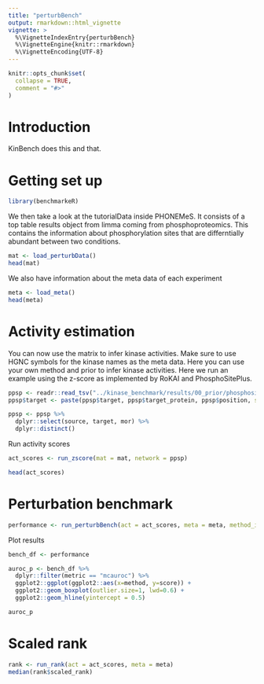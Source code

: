 ```yaml
---
title: "perturbBench"
output: rmarkdown::html_vignette
vignette: >
  %\VignetteIndexEntry{perturbBench}
  %\VignetteEngine{knitr::rmarkdown}
  %\VignetteEncoding{UTF-8}
---
```


```r
knitr::opts_chunk$set(
  collapse = TRUE,
  comment = "#>"
)
```

# Introduction
KinBench does this and that.

# Getting set up
```r
library(benchmarkeR)
```

We then take a look at the tutorialData inside PHONEMeS. It consists of a top 
table results object from limma coming from phosphoproteomics. This contains the 
information about phosphorylation sites that are differntially abundant between 
two conditions. 

```r
mat <- load_perturbData()
head(mat)
```
We also have information about the meta data of each experiment

```r
meta <- load_meta()
head(meta)
```
# Activity estimation
You can now use the matrix to infer kinase activities. Make sure to use HGNC symbols for the kinase names as the meta data.
Here you can use your own method and prior to infer kinase activities. Here we run an example using the z-score as implemented by RoKAI
and PhosphoSitePlus.

```r
ppsp <- readr::read_tsv("../kinase_benchmark/results/00_prior/phosphositeplus.tsv")
ppsp$target <- paste(ppsp$target, ppsp$target_protein, ppsp$position, sep = "|")

ppsp <- ppsp %>%
  dplyr::select(source, target, mor) %>%
  dplyr::distinct()
```
Run activity scores
```r
act_scores <- run_zscore(mat = mat, network = ppsp)

head(act_scores)
```
# Perturbation benchmark
```r
performance <- run_perturbBench(act = act_scores, meta = meta, method_id = "zscore_ppsp")
```

Plot results
```r
bench_df <- performance

auroc_p <- bench_df %>%
  dplyr::filter(metric == "mcauroc") %>%
  ggplot2::ggplot(ggplot2::aes(x=method, y=score)) +
  ggplot2::geom_boxplot(outlier.size=1, lwd=0.6) +
  ggplot2::geom_hline(yintercept = 0.5)

auroc_p
```


# Scaled rank
```r
rank <- run_rank(act = act_scores, meta = meta)
median(rank$scaled_rank)
```

